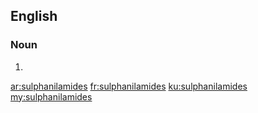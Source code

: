 ==English==

===Noun===
{{head|en}}

# {{plural of|sulphanilamide}}

[[ar:sulphanilamides]]
[[fr:sulphanilamides]]
[[ku:sulphanilamides]]
[[my:sulphanilamides]]